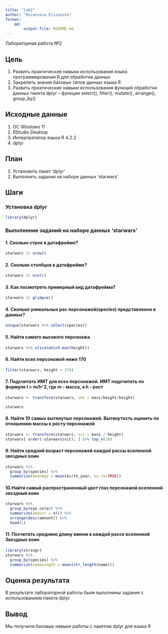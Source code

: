 ```yaml
---
title: "lab2"
author: "Rozanseva Elizaveta"
format: 
    md:
        output-file: README.md
---
```


Лабораторная работа №2

## Цель

1.  Развить практические навыки использования языка программирования R для обработки данных
2.  Закрепить знания базовых типов данных языка R
3.  Развить пркатические навыки использования функций обработки данных пакета dplyr -- функции select(), filter(), mutate(), arrange(), group_by()

## Исходные данные

1.  ОС Windows 11
2.  RStudio Desktop
3.  Интерпретатор языка R 4.2.2
4.  dplyr

## План

1.  Установить пакет 'dplyr'
2.  Выполнить задания на наборе данных 'starwars'

## Шаги

### Установка dplyr

```r
library(dplyr)

```

### Выполнение заданий на наборе данных 'starwars'

#### 1. Сколько строк в датафрейме?

```r
starwars |> nrow()
```

#### 2. Сколько столбцов в датафрейме?

```r
starwars |> ncol()
```

#### 3. Как посмотреть примерный вид датафрейма?

```r
starwars |> glimpse()
```

#### 4. Сколько уникальных рас персонажей(species) представленно в данных?

```r
unique(starwars %>% select(species))
```

#### 5. Найти самого высокого персонажа

```r
starwars %>% slice(which.max(height))
```

#### 6. Найти всех персонажей ниже 170

```r
filter(starwars, height < 170)
```

#### 7. Подсчитать ИМТ для всех персонажей. ИМТ подсчитать по формуле I = m/h\^2, где m - масса, а h - рост

```r
starwars <- transform(starwars, imt = mass/height/height)

starwars
```

#### 8. Найти 10 самых вытянутых персонажей. Вытянутость оценить по отношению массы к росту персонажей

```r
starwars <- transform(starwars, vit = mass / height)
starwars[ order(-starwars$vit), ] %>% top_n(10)
```

#### 9. Найти средний возраст персонажей каждой рассы вселенной звездных воин

```r
starwars %>% 
  group_by(species) %>% 
  summarize(meanAge = mean(birth_year, na.rm=TRUE))
```

#### 10.Найти самый распространенный цвет глаз персонажей вселенной звездный воин

```r
starwars %>% 
  group_by(eye_color) %>%
  summarize(amount = n()) %>%
  arrange(desc(amount)) %>%
  head(1)
```

#### 11. Посчитать среднюю длину имени в каждой рассе вселенной Звездных воин

```r
library(stringr)
starwars %>%
  group_by(species) %>%
  summarize(nameLength = mean(str_length(name)))
```

## Оценка результата

В результате лабораторной работы были выполнены задания с использованием пакета dplyr

## Вывод

Мы получили базовые навыки работы с пакетом dplyr для языка R
